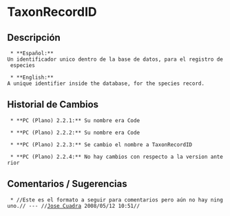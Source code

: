= TaxonRecordID =

== Descripción ==
  * **Español:**
 Un identificador unico dentro de la base de datos, para el registro de especies

  * **English:**
 A unique identifier inside the database, for the species record.


== Historial de Cambios ==
  * **PC (Plano) 2.2.1:** Su nombre era Code

  * **PC (Plano) 2.2.2:** Su nombre era Code

  * **PC (Plano) 2.2.3:** Se cambio el nombre a TaxonRecordID

  * **PC (Plano) 2.2.4:** No hay cambios con respecto a la version anterior


== Comentarios / Sugerencias ==

  * //Este es el formato a seguir para comentarios pero aún no hay ninguno.// --- //[[jcuadra@inbio.ac.cr|Jose Cuadra]] 2008/05/12 10:51//

